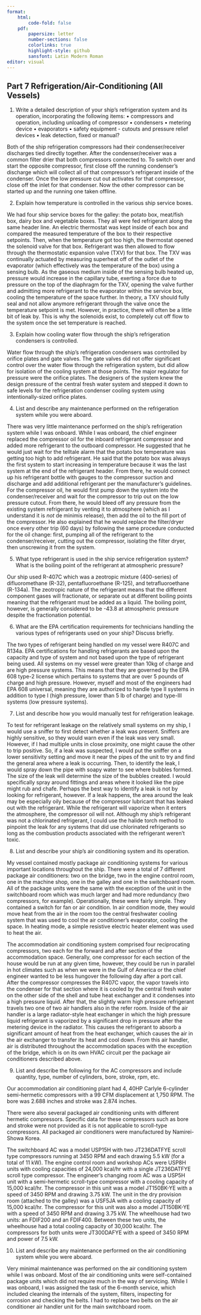 ```yaml
---
format:
    html: 
        code-fold: false
    pdf:
        papersize: letter
        number-sections: false
        colorlinks: true
        highlight-style: github
        sansfont: Latin Modern Roman
editor: visual
---
```


## Part 7 Refrigeration/Air-Conditioning (All Vessels)


1.	Write a detailed description of your ship’s refrigeration system and its operation, incorporating the following items:
•	compressors and operation, including unloading of compressor
•	condensers
•	metering device 
•	evaporators
•	safety equipment - cutouts and pressure relief devices
•	leak detection, fixed or manual?

Both of the ship refrigeration compressors had their condenser/receiver discharges tied directly together. After the condenser/receiver was a common filter drier that both compressors connected to. To switch over and start the opposite compressor, first close off the running condenser's discharge which will collect all of that compressor's refrigerant inside of the condenser. Once the low pressure cut out activates for that compressor, close off the inlet for that condenser. Now the other compressor can be started up and the running one taken offline.  

2.	Explain how temperature is controlled in the various ship service boxes.

We had four ship service boxes for the galley: the potato box, meat/fish box, dairy box and vegetable boxes. They all were fed refrigerant along the same header line. An electric thermostat was kept inside of each box and compared the measured temperature of the box to their respective setpoints. Then, when the temperature got too high, the thermostat opened the solenoid valve for that box. Refrigerant was then allowed to flow through the thermostatic expansion valve (TXV) for that box. The TXV was continually actuated by measuring superheat off of the outlet of the evaporator (which effectively was the temperature of the box) using a sensing bulb. As the gaseous medium inside of the sensing bulb heated up, pressure would increase in the capillary tube, exerting a force due to pressure on the top of the diaphragm for the TXV, opening the valve further and admitting more refrigerant to the evaporator within the service box, cooling the temperature of the space further. In theory, a TXV should fully seal and not allow anymore refrigerant through the valve once the temperature setpoint is met. However, in practice, there will often be a little bit of leak by. This is why the solenoids exist, to completely cut off flow to the system once the set temperature is reached. 

3.	Explain how cooling water flow through the ship’s refrigeration condensers is controlled.

Water flow through the ship's refrigeration condensers was controlled by orifice plates and gate valves. The gate valves did not offer significant control over the water flow through the refrigeration system, but did allow for isolation of the cooling system at those points. The major regulator for pressure were the orifice plates. The designers of the system knew the design pressure of the central fresh water system and stepped it down to safe levels for the refrigeration condenser cooling system using intentionally-sized orifice plates.

4.	List and describe any maintenance performed on the refrigeration system while you were aboard.

There was very little maintenance performed on the ship's refrigeration system while I was onboard. While I was onboard, the chief engineer replaced the compressor oil for the inboard refrigerant compressor and added more refrigerant to the outboard compressor. He suggested that he would just wait for the telltale alarm that the potato box temperature was getting too high to add refrigerant. He said that the potato box was always the first system to start increasing in temperature because it was the last system at the end of the refrigerant header. From there, he would connect up his refrigerant bottle with gauges to the compressor suction and discharge and add additional refrigerant per the manufacturer's guidelines. For the compressor oil, he would first pump down the system into the condenser/receiver and wait for the compressor to trip out on the low pressure cutout. From there, he would bleed off any pressure from the existing system refrigerant by venting it to atmosphere (which as I understand it is *not* de minimis release), then add the oil to the fill port of the compressor. He also explained that he would replace the filter/dryer once every other trip (60 days) by following the same procedure conducted for the oil change: first, pumping all of the refrigerant to the condenser/receiver, cutting out the compressor, isolating the filter dryer, then unscrewing it from the system.

5.	What type refrigerant is used in the ship service refrigeration system? What is the boiling point of the refrigerant at atmospheric pressure?

Our ship used R-407C which was a zeotropic mixture (400-series) of difluoromethane (R-32), pentafluoroethane (R-125), and tetrafluoroethane (R-134a). The zeotropic nature of the refrigerant means that the different component gases will fractionate, or separate out at different boiling points meaning that the refrigerant must be added as a liquid. The boiling point, however, is generally considered to be -43.8 \degC at atmospheric pressure despite the fractionation potential.

6.	What are the EPA certification requirements for technicians handling the various types of refrigerants used on your ship? Discuss briefly.

The two types of refrigerant being handled on my vessel were R407C and R134a. EPA certifications for handling refrigerants are based upon the capacity and type of system and not based upon the type of refrigerant being used. All systems on my vessel were greater than 10kg of charge and are high pressure systems. This means that they are governed by the EPA 608 type-2 license which pertains to systems that are over 5 pounds of charge and high pressure. However, myself and most of the engineers had EPA 608 universal, meaning they are authorized to handle type II systems in addition to type I (high pressure, lower than 5 lb of charge) and type-III systems (low pressure systems).

7.	List and describe how you would manually test for refrigeration leakage.

To test for refrigerant leakage on the relatively small systems on my ship, I would use a sniffer to first detect whether a leak was present. Sniffers are highly sensitive, so they would warn even if the leak was very small. However, if I had multiple units in close proximity, one might cause the other to trip positive. So, if a leak was suspected, I would put the sniffer on a lower sensitivity setting and move it near the pipes of the unit to try and find the general area where a leak is occurring. Then, to identify the leak, I would spray down the pipe with soapy water to see where bubbles formed. The size of the leak will determine the size of the bubbles created. I would specifically spray around fittings and areas where it looked like the pipe might rub and chafe. Perhaps the best way to identify a leak is not by looking for refrigerant, however. If a leak happens, the area around the leak may be especially oily because of the compressor lubricant that has leaked out with the refrigerant. While the refrigerant will vaporize when it enters the atmosphere, the compressor oil will not. Although my ship's refrigerant was not a chlorinated refrigerant, I could use the halide torch method to pinpoint the leak for any systems that did use chlorinated refrigerants so long as the combustion products associated with the refrigerant weren't toxic.

8.  List and describe your ship's air conditioning system and its operation.

My vessel contained mostly package air conditioning systems for various important locations throughout the ship. There were a total of 7 different package air conditioners: two on the bridge, two in the engine control room, one in the machine shop, one in the galley and one in the switchboard room. All of the package units were the same with the exception of the unit in the switchboard room which was much larger and had more redundancy (two compressors, for example). Operationally, these were fairly simple. They contained a switch for fan or air condition. In air condition mode, they would move heat from the air in the room too the central freshwater cooling system that was used to cool the air conditioner's evaporator, cooling the space. In heating mode, a simple resistive electric heater element was used to heat the air.

The accommodation air conditioning system comprised four reciprocating compressors, two each for the forward and after section of the accommodation space. Generally, one compressor for each section of the house would be run at any given time, however, they could be run in parallel in hot climates such as when we were in the Gulf of America or the chief engineer wanted to be less hungover the following day after a port call. After the compressor compresses the R407C vapor, the vapor travels into the condenser for that section where it is cooled by the central fresh water on the other side of the shell and tube heat exchanger and it condenses into a high pressure liquid. After that, the slightly warm high pressure refrigerant travels two one of two air handlers also in the refer room. Inside of the air handler is a large radiator-style heat exchanger in which the high pressure liquid refrigerant is vaporized by a significant drop in pressure after the metering device in the radiator. This causes the refrigerant to absorb a significant amount of heat from the heat exchanger, which causes the air in the air exchanger to transfer its heat and cool down. From this air handler, air is distributed throughout the accommodation spaces with the exception of the bridge, which is on its own HVAC circuit per the package air conditioners described above.

9.	List and describe the following for the AC compressors and include quantity, type, number of cylinders, bore, stroke, rpm, etc.

Our accommodation air conditioning plant had 4, 40HP Carlyle 6-cylinder semi-hermetic compressors with a 99 CFM displacement at 1,750 RPM. The bore was 2.688 inches and stroke was 2.874 inches. 

There were also several packaged air conditioning units with different hermetic compressors. Specific data for these compressors such as bore and stroke were not provided as it is not applicable to scroll-type compressors. All packaged air conditioners were manufactured by Namirei-Showa Korea.

The switchboard AC was a model USP15H with two JT236DATFYE scroll type compressors running at 3450 RPM and each drawing 5.5 kW (for a total of 11 kW). The engine control room and workshop ACs were USP8H units with cooling capacities of 24,000 kcal/hr with a single JT236DATFYE scroll type compressor. The engineer's changing room AC was a USP5H unit with a semi-hermetic scroll-type compressor with a cooling capacity of 15,000 kcal/hr. The compressor in this unit was a model JT150BK-YE with a speed of 3450 RPM and drawing 3.75 kW. The unit in the dry provision room (attached to the galley) was a USF5JA with a cooling capacity of 15,000 kcal/hr. The compressor for this unit was also a model JT150BK-YE with a speed of 3450 RPM and drawing 3.75 kW. The wheelhouse had two units: an FDIF200 and an FDIF400. Between these two units, the wheelhouse had a total cooling capacity of 30,000 kcal/hr. The compressors for both units were JT300DAFYE with a speed of 3450 RPM and power of 7.5 kW.

10.	List and describe any maintenance performed on the air conditioning system while you were aboard.  

Very minimal maintenance was performed on the air conditioning system while I was onboard. Most of the air conditioning units were self-contained package units which did not require much in the way of servicing. While I was onboard, I was assigned the task of the 6-month service, which included cleaning the internals of the system, filters, inspecting for corrosion and checking the belts. I had to replace two belts on the air conditioner air handler unit for the main switchboard room. 